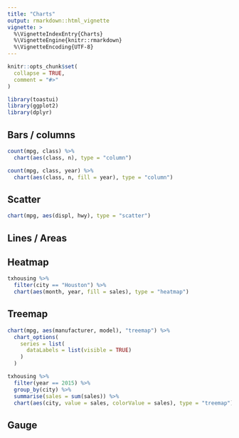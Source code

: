```yaml
---
title: "Charts"
output: rmarkdown::html_vignette
vignette: >
  %\VignetteIndexEntry{Charts}
  %\VignetteEngine{knitr::rmarkdown}
  %\VignetteEncoding{UTF-8}
---
```


```r
knitr::opts_chunk$set(
  collapse = TRUE,
  comment = "#>"
)
```

```r
library(toastui)
library(ggplot2)
library(dplyr)
```


## Bars / columns

```r
count(mpg, class) %>% 
  chart(aes(class, n), type = "column")
```


```r
count(mpg, class, year) %>% 
  chart(aes(class, n, fill = year), type = "column")
```


## Scatter

```r
chart(mpg, aes(displ, hwy), type = "scatter")
```


## Lines / Areas


## Heatmap

```r
txhousing %>% 
  filter(city == "Houston") %>%
  chart(aes(month, year, fill = sales), type = "heatmap")
```



## Treemap


```r
chart(mpg, aes(manufacturer, model), "treemap") %>% 
  chart_options(
    series = list(
      dataLabels = list(visible = TRUE)
    )
  )
```


```r
txhousing %>% 
  filter(year == 2015) %>% 
  group_by(city) %>% 
  summarise(sales = sum(sales)) %>% 
  chart(aes(city, value = sales, colorValue = sales), type = "treemap")
```



## Gauge

